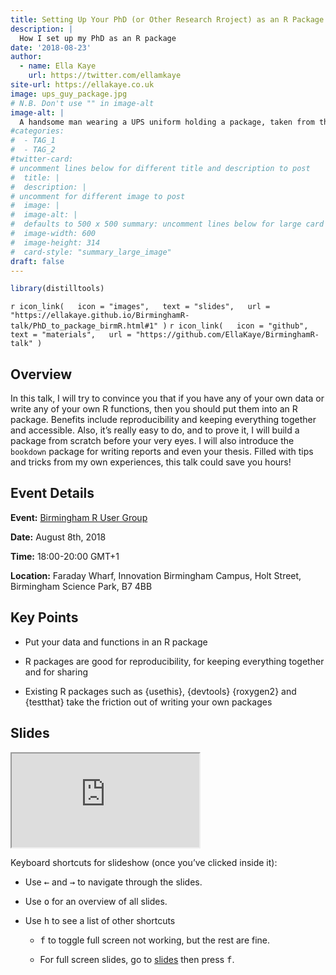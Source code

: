 ```yaml
---
title: Setting Up Your PhD (or Other Research Rroject) as an R Package
description: |
  How I set up my PhD as an R package
date: '2018-08-23'
author: 
  - name: Ella Kaye
    url: https://twitter.com/ellamkaye
site-url: https://ellakaye.co.uk
image: ups_guy_package.jpg
# N.B. Don't use "" in image-alt
image-alt: |
  A handsome man wearing a UPS uniform holding a package, taken from the musical Legally Blonde
#categories:
#  - TAG_1
#  - TAG_2
#twitter-card: 
# uncomment lines below for different title and description to post
#  title: |
#  description: |
# uncomment for different image to post
#  image: |
#  image-alt: |
#  defaults to 500 x 500 summary: uncomment lines below for large card
#  image-width: 600 
#  image-height: 314
#  card-style: "summary_large_image" 
draft: false
---
```


```r
library(distilltools)
```

`r icon_link(
  icon = "images",
  text = "slides",
  url = "https://ellakaye.github.io/BirminghamR-talk/PhD_to_package_birmR.html#1"
)`
`r icon_link(
  icon = "github",
  text = "materials",
  url = "https://github.com/EllaKaye/BirminghamR-talk"
)`

## Overview 
In this talk, I will try to convince you that if you have any of your own data or write any of your own R functions, then you should put them into an R package. Benefits include reproducibility and keeping everything together and accessible. Also, it’s really easy to do, and to prove it, I will build a package from scratch before your very eyes. I will also introduce the `bookdown` package for writing reports and even your thesis. Filled with tips and tricks from my own experiences, this talk could save you hours!

## Event Details

**Event:** [Birmingham R User Group](https://www.meetup.com/BirminghamR/events/253456048/?gj=co2&rv=co2&_xtd=gatlbWFpbF9jbGlja9oAJGE0MGZmNDA5LTFlMjctNDFhNS04ODgzLTM4MGU2ZWViM2Y3OQ)

**Date:** August 8th, 2018

**Time:** 18:00-20:00 GMT+1

**Location:** Faraday Wharf, Innovation Birmingham Campus, Holt Street, Birmingham Science Park, B7 4BB

## Key Points

- Put your data and functions in an R package

- R packages are good for reproducibility, for keeping everything together and for sharing

- Existing R packages such as {usethis}, {devtools} {roxygen2} and {testthat} take the friction out of writing your own packages


## Slides

<iframe class="slide-deck ar4x3" src="https://ellakaye.github.io/BirminghamR-talk/PhD_to_package_birmR.html#1" title="PhD as package slide deck">
</iframe>

Keyboard shortcuts for slideshow (once you've clicked inside it):

- Use <kbd>←</kbd> and <kbd>→</kbd> to navigate through the slides.

- Use <kbd>o</kbd> for an overview of all slides.

- Use <kbd>h</kbd> to see a list of other shortcuts 
  
  - <kbd>f</kbd> to toggle full screen not working, but the rest are fine.
  
  - For full screen slides, go to [slides]("https://ellakaye.github.io/BirminghamR-talk/PhD_to_package_birmR.html#1") then press <kbd>f</kbd>.
